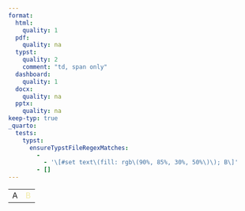 ```yaml
---
format:
  html:
    quality: 1
  pdf:
    quality: na
  typst:
    quality: 2
    comment: "td, span only"
  dashboard:
    quality: 1
  docx:
    quality: na
  pptx:
    quality: na
keep-typ: true
_quarto:
  tests:
    typst:
      ensureTypstFileRegexMatches:
        -
          - '\[#set text\(fill: rgb\(90%, 85%, 30%, 50%\)\); B\]'
        - []
---
```


```{=html}
<table>
    <tr><td>A</td><td style="color: rgb(90%, 85%, 30%); opacity: 0.5">B</td></tr>
</table>
```

